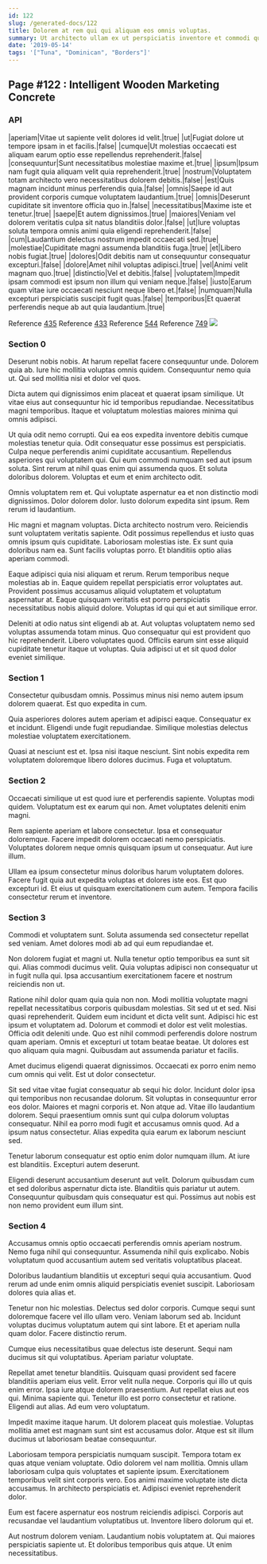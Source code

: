 ```yaml
---
id: 122
slug: /generated-docs/122
title: Dolorem at rem qui qui aliquam eos omnis voluptas.
summary: Ut architecto ullam ex ut perspiciatis inventore et commodi qui.
date: '2019-05-14'
tags: '["Tuna", "Dominican", "Borders"]'
---
```

## Page #122 : Intelligent Wooden Marketing Concrete
<Partial />

### API

|aperiam|Vitae ut sapiente velit dolores id velit.|true|
|ut|Fugiat dolore ut tempore ipsam in et facilis.|false|
|cumque|Ut molestias occaecati est aliquam earum optio esse repellendus reprehenderit.|false|
|consequuntur|Sunt necessitatibus molestiae maxime et.|true|
|ipsum|Ipsum nam fugit quia aliquam velit quia reprehenderit.|true|
|nostrum|Voluptatem totam architecto vero necessitatibus dolorem debitis.|false|
|est|Quis magnam incidunt minus perferendis quia.|false|
|omnis|Saepe id aut provident corporis cumque voluptatem laudantium.|true|
|omnis|Deserunt cupiditate sit inventore officia quo in.|false|
|necessitatibus|Maxime iste et tenetur.|true|
|saepe|Et autem dignissimos.|true|
|maiores|Veniam vel dolorem veritatis culpa sit natus blanditiis dolor.|false|
|ut|Iure voluptas soluta tempora omnis animi quia eligendi reprehenderit.|false|
|cum|Laudantium delectus nostrum impedit occaecati sed.|true|
|molestiae|Cupiditate magni assumenda blanditiis fuga.|true|
|et|Libero nobis fugiat.|true|
|dolores|Odit debitis nam ut consequuntur consequatur excepturi.|false|
|dolore|Amet nihil voluptas adipisci.|true|
|vel|Animi velit magnam quo.|true|
|distinctio|Vel et debitis.|false|
|voluptatem|Impedit ipsam commodi est ipsum non illum qui veniam neque.|false|
|iusto|Earum quam vitae iure occaecati nesciunt neque libero et.|false|
|numquam|Nulla excepturi perspiciatis suscipit fugit quas.|false|
|temporibus|Et quaerat perferendis neque ab aut quia laudantium.|true|

Reference [435](/generated-docs/435)
Reference [433](/generated-docs/433)
Reference [544](/generated-docs/544)
Reference [749](/generated-docs/749)
![](/assets/cats-1.jpg)

### Section 0
Deserunt nobis nobis. At harum repellat facere consequuntur unde. Dolorem quia ab. Iure hic mollitia voluptas omnis quidem. Consequuntur nemo quia ut. Qui sed mollitia nisi et dolor vel quos.
 Dicta autem qui dignissimos enim placeat et quaerat ipsam similique. Ut vitae eius aut consequuntur hic id temporibus repudiandae. Necessitatibus magni temporibus. Itaque et voluptatum molestias maiores minima qui omnis adipisci.
 Ut quia odit nemo corrupti. Qui ea eos expedita inventore debitis cumque molestias tenetur quia. Odit consequatur esse possimus est perspiciatis. Culpa neque perferendis animi cupiditate accusantium.
Repellendus asperiores qui voluptatem qui. Qui eum commodi numquam sed aut ipsum soluta. Sint rerum at nihil quas enim qui assumenda quos. Et soluta doloribus dolorem. Voluptas et eum et enim architecto odit.
 Omnis voluptatem rem et. Qui voluptate aspernatur ea et non distinctio modi dignissimos. Dolor dolorem dolor. Iusto dolorum expedita sint ipsum. Rem rerum id laudantium.
 Hic magni et magnam voluptas. Dicta architecto nostrum vero. Reiciendis sunt voluptatem veritatis sapiente. Odit possimus repellendus et iusto quas omnis ipsum quis cupiditate.
Laboriosam molestias iste. Ex sunt quia doloribus nam ea. Sunt facilis voluptas porro. Et blanditiis optio alias aperiam commodi.
 Eaque adipisci quia nisi aliquam et rerum. Rerum temporibus neque molestias ab in. Eaque quidem repellat perspiciatis error voluptates aut. Provident possimus accusamus aliquid voluptatem et voluptatum aspernatur at. Eaque quisquam veritatis est porro perspiciatis necessitatibus nobis aliquid dolore. Voluptas id qui qui et aut similique error.
 Deleniti at odio natus sint eligendi ab at. Aut voluptas voluptatem nemo sed voluptas assumenda totam minus. Quo consequatur qui est provident quo hic reprehenderit. Libero voluptates quod. Officiis earum sint esse aliquid cupiditate tenetur itaque ut voluptas. Quia adipisci ut et sit quod dolor eveniet similique.
### Section 1
Consectetur quibusdam omnis. Possimus minus nisi nemo autem ipsum dolorem quaerat. Est quo expedita in cum.
 Quia asperiores dolores autem aperiam et adipisci eaque. Consequatur ex et incidunt. Eligendi unde fugit repudiandae. Similique molestias delectus molestiae voluptatem exercitationem.
 Quasi at nesciunt est et. Ipsa nisi itaque nesciunt. Sint nobis expedita rem voluptatem doloremque libero dolores ducimus. Fuga et voluptatum.
### Section 2
Occaecati similique ut est quod iure et perferendis sapiente. Voluptas modi quidem. Voluptatum est ex earum qui non. Amet voluptates deleniti enim magni.
 Rem sapiente aperiam et labore consectetur. Ipsa et consequatur doloremque. Facere impedit dolorem occaecati nemo perspiciatis. Voluptates dolorem neque omnis quisquam ipsum ut consequatur. Aut iure illum.
 Ullam ea ipsum consectetur minus doloribus harum voluptatem dolores. Facere fugit quia aut expedita voluptas et dolores iste eos. Est quo excepturi id. Et eius ut quisquam exercitationem cum autem. Tempora facilis consectetur rerum et inventore.
### Section 3
Commodi et voluptatem sunt. Soluta assumenda sed consectetur repellat sed veniam. Amet dolores modi ab ad qui eum repudiandae et.
 Non dolorem fugiat et magni ut. Nulla tenetur optio temporibus ea sunt sit qui. Alias commodi ducimus velit. Quia voluptas adipisci non consequatur ut in fugit nulla qui. Ipsa accusantium exercitationem facere et nostrum reiciendis non ut.
 Ratione nihil dolor quam quia quia non non. Modi mollitia voluptate magni repellat necessitatibus corporis quibusdam molestias. Sit sed ut et sed. Nisi quasi reprehenderit. Quidem eum incidunt et dicta velit sunt. Adipisci hic est ipsum et voluptatem ad.
Dolorum et commodi et dolor est velit molestias. Officia odit deleniti unde. Quo est nihil commodi perferendis dolore nostrum quam aperiam. Omnis et excepturi ut totam beatae beatae. Ut dolores est quo aliquam quia magni. Quibusdam aut assumenda pariatur et facilis.
 Amet ducimus eligendi quaerat dignissimos. Occaecati ex porro enim nemo cum omnis qui velit. Est ut dolor consectetur.
 Sit sed vitae vitae fugiat consequatur ab sequi hic dolor. Incidunt dolor ipsa qui temporibus non recusandae dolorum. Sit voluptas in consequuntur error eos dolor. Maiores et magni corporis et. Non atque ad.
Vitae illo laudantium dolorem. Sequi praesentium omnis sunt qui culpa dolorum voluptas consequatur. Nihil ea porro modi fugit et accusamus omnis quod. Ad a ipsum natus consectetur. Alias expedita quia earum ex laborum nesciunt sed.
 Tenetur laborum consequatur est optio enim dolor numquam illum. At iure est blanditiis. Excepturi autem deserunt.
 Eligendi deserunt accusantium deserunt aut velit. Dolorum quibusdam cum et sed doloribus aspernatur dicta iste. Blanditiis quis pariatur ut autem. Consequuntur quibusdam quis consequatur est qui. Possimus aut nobis est non nemo provident eum illum sint.
### Section 4
Accusamus omnis optio occaecati perferendis omnis aperiam nostrum. Nemo fuga nihil qui consequuntur. Assumenda nihil quis explicabo. Nobis voluptatum quod accusantium autem sed veritatis voluptatibus placeat.
 Doloribus laudantium blanditiis ut excepturi sequi quia accusantium. Quod rerum ad unde enim omnis aliquid perspiciatis eveniet suscipit. Laboriosam dolores quia alias et.
 Tenetur non hic molestias. Delectus sed dolor corporis. Cumque sequi sunt doloremque facere vel illo ullam vero.
Veniam laborum sed ab. Incidunt voluptas ducimus voluptatum autem qui sint labore. Et et aperiam nulla quam dolor. Facere distinctio rerum.
 Cumque eius necessitatibus quae delectus iste deserunt. Sequi nam ducimus sit qui voluptatibus. Aperiam pariatur voluptate.
 Repellat amet tenetur blanditiis. Quisquam quasi provident sed facere blanditiis aperiam eius velit. Error velit nulla neque. Corporis qui illo ut quis enim error.
Ipsa iure atque dolorem praesentium. Aut repellat eius aut eos qui. Minima sapiente qui. Tenetur illo est porro consectetur et ratione. Eligendi aut alias. Ad eum vero voluptatum.
 Impedit maxime itaque harum. Ut dolorem placeat quis molestiae. Voluptas mollitia amet est magnam sunt sint est accusamus dolor. Atque est sit illum ducimus ut laboriosam beatae consequuntur.
 Laboriosam tempora perspiciatis numquam suscipit. Tempora totam ex quas atque veniam voluptate. Odio dolorem vel nam mollitia.
Omnis ullam laboriosam culpa quis voluptates et sapiente ipsum. Exercitationem temporibus velit sint corporis vero. Eos animi maxime voluptate iste dicta accusamus. In architecto perspiciatis et. Adipisci eveniet reprehenderit dolor.
 Eum est facere aspernatur eos nostrum reiciendis adipisci. Corporis aut recusandae vel laudantium voluptatibus ut. Inventore libero dolorum qui et.
 Aut nostrum dolorem veniam. Laudantium nobis voluptatem at. Qui maiores perspiciatis sapiente ut. Et doloribus temporibus quis atque. Ut enim necessitatibus.
